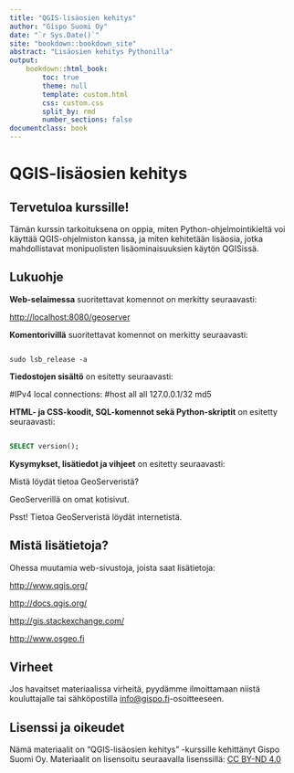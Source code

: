 ```yaml
---
title: "QGIS-lisäosien kehitys"
author: "Gispo Suomi Oy"
date: "`r Sys.Date()`"
site: "bookdown::bookdown_site"
abstract: "Lisäosien kehitys Pythonilla"
output:
    bookdown::html_book:
        toc: true
        theme: null
        template: custom.html
        css: custom.css
        split_by: rmd
        number_sections: false
documentclass: book
---
```


# QGIS-lisäosien kehitys

## Tervetuloa kurssille!

Tämän kurssin tarkoituksena on oppia, miten Python-ohjelmointikieltä voi käyttää QGIS-ohjelmiston kanssa, ja miten kehitetään lisäosia, jotka mahdollistavat monipuolisten lisäominaisuuksien käytön QGISissä.

## Lukuohje

**Web-selaimessa** suoritettavat komennot on merkitty seuraavasti:

::: note-box
<http://localhost:8080/geoserver>
:::

**Komentorivillä** suoritettavat komennot on merkitty seuraavasti:

::: commandline-box
``` shell

sudo lsb_release -a
```
:::

**Tiedostojen sisältö** on esitetty seuraavasti:

::: file-content-box
#IPv4 local connections: #host all all 127.0.0.1/32 md5
:::

**HTML- ja CSS-koodit, SQL-komennot sekä Python-skriptit** on esitetty seuraavasti:

::: code-box
``` sql

SELECT version();
```
:::

**Kysymykset, lisätiedot ja vihjeet** on esitetty seuraavasti:

::: hint-box
Mistä löydät tietoa GeoServeristä?

GeoServerillä on omat kotisivut.

Psst! Tietoa GeoServeristä löydät internetistä.
:::

## Mistä lisätietoja?

Ohessa muutamia web-sivustoja, joista saat lisätietoja:

::: note-box
<http://www.qgis.org/>
:::

::: note-box
<http://docs.qgis.org/>
:::

::: note-box
<http://gis.stackexchange.com/>
:::

::: note-box
<http://www.osgeo.fi>
:::

## Virheet

Jos havaitset materiaalissa virheitä, pyydämme ilmoittamaan niistä kouluttajalle tai sähköpostilla [info\@gispo.fi](mailto:info@gispo.fi){.email}-osoitteeseen.

## Lisenssi ja oikeudet

Nämä materiaalit on "QGIS-lisäosien kehitys" -kurssille kehittänyt Gispo Suomi Oy. Materiaalit on lisensoitu seuraavalla lisenssillä: [CC BY-ND 4.0](https://creativecommons.org/licenses/by-nd/4.0/)
